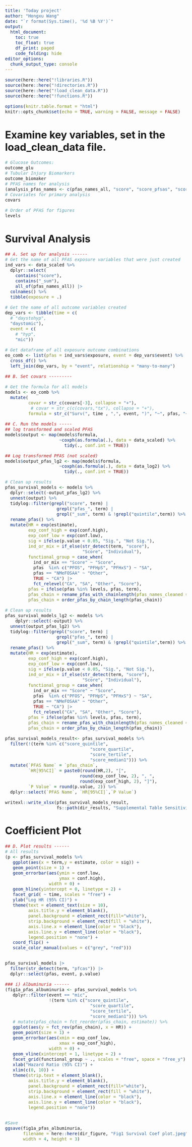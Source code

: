 ```yaml
---
title: 'Today project'
author: "Hongxu Wang"
date: "`r format(Sys.time(), '%d %B %Y')`"
output:
  html_document:
    toc: true
    toc_float: true
    df_print: paged
    code_folding: hide
editor_options: 
  chunk_output_type: console
---
```

<style type="text/css">
body{
font-size: 12pt;
}
</style>

```r
source(here::here("!libraries.R"))
source(here::here("!directories.R"))
source(here::here("!load_clean_data.R"))
source(here::here("!functions.R"))

options(knitr.table.format = "html")
knitr::opts_chunk$set(echo = TRUE, warning = FALSE, message = FALSE)
```

# Examine key variables, set in the load_clean_data file.
```r
# Glucose Outcomes: 
outcome_glu
# Tubular Injury Biomarkers 
outcome_biomaker 
# PFAS names for analysis
(analysis_pfas_names <- c(pfas_names_all, "score", "score_pfsas", "score_pfcas")) 
# Covariates for primary analysis
covars

# Order of PFAS for figures
levels
```

# Survival Analysis
```r
## A. Set up for analysis ------
# Get the name of all PFAS exposure variables that were just created 
ind_vars <- data_scaled %>% 
  dplyr::select(
    contains("score"), 
    contains("_sum"),
    all_of(pfas_names_all)) |> 
  colnames() %>%  
  tibble(exposure = .)

# Get the name of all outcome variables created 
dep_vars <- tibble(time = c(
  # "daystohyp", 
  "daystomic"),
  event = c(
    # "hyp",
    "mic"))

# Get dataframe of all exposure outcome combinations
eo_comb <- list(pfas = ind_vars$exposure, event = dep_vars$event) %>%
  cross_df() %>% 
  left_join(dep_vars, by = "event", relationship = "many-to-many")

## B. Set covars ---------

# Get the formula for all models
models <- eo_comb %>%
  mutate(
         covar = str_c(covars[-3], collapse = "+"),
          # covar = str_c(c(covars,"tx"), collapse = "+"),
         formula = str_c("Surv(", time , ",", event, ")", "~", pfas, "+", covar))

## C. Run the models -----
## log transformed and scaled PFAS
models$output <- map(models$formula,
                     ~coxph(as.formula(.), data = data_scaled) %>%
                       tidy(., conf.int = TRUE))

## Log transformed PFAS (not scaled)
models$output_pfas_lg2 <- map(models$formula,
                     ~coxph(as.formula(.), data = data_log2) %>%
                       tidy(., conf.int = TRUE))

# Clean up results
pfas_survival_models <- models %>%
  dplyr::select(-output_pfas_lg2) %>%
  unnest(output) %>%
  tidylog::filter(grepl("score", term) | 
                    grepl("pfas_", term) | 
                    grepl("_sum", term) & !grepl("quintile",term)) %>%
  rename_pfas() %>%
  mutate(HR = exp(estimate),
         exp_conf_high = exp(conf.high),
         exp_conf_low = exp(conf.low),
         sig = ifelse(p.value < 0.05, "Sig.", "Not Sig."), 
         ind_or_mix = if_else(str_detect(term, "score"), 
                              "Score", "Individual"), 
         functional_group = case_when(
           ind_or_mix == "Score" ~ "Score", 
           pfas  %in% c("PFOS", "PFHpS", "PFHxS") ~ "SA", 
           pfas == "NMeFOSAA" ~ "Other", 
           TRUE ~ "CA") |> 
           fct_relevel("CA", "SA", "Other", "Score"), 
         pfas = ifelse(pfas %in% levels, pfas, term), 
         pfas_chain = rename_pfas_with_chainlength(pfas_names_cleaned = pfas), 
         pfas_chain = order_pfas_by_chain_length(pfas_chain))

# Clean up results
pfas_survival_models_lg2 <- models %>%
    dplyr::select(-output) %>%
  unnest(output_pfas_lg2) %>%
  tidylog::filter(grepl("score", term) | 
                    grepl("pfas_", term) | 
                    grepl("_sum", term) & !grepl("quintile",term)) %>%
  rename_pfas() %>%
  mutate(HR = exp(estimate),
         exp_conf_high = exp(conf.high),
         exp_conf_low = exp(conf.low),
         sig = ifelse(p.value < 0.05, "Sig.", "Not Sig."), 
         ind_or_mix = if_else(str_detect(term, "score"), 
                              "Score", "Individual"), 
         functional_group = case_when(
           ind_or_mix == "Score" ~ "Score", 
           pfas  %in% c("PFOS", "PFHpS", "PFHxS") ~ "SA", 
           pfas == "NMeFOSAA" ~ "Other", 
           TRUE ~ "CA") |> 
           fct_relevel("CA", "SA", "Other", "Score"), 
         pfas = ifelse(pfas %in% levels, pfas, term), 
         pfas_chain = rename_pfas_with_chainlength(pfas_names_cleaned = pfas), 
         pfas_chain = order_pfas_by_chain_length(pfas_chain))

pfas_survival_models_result<- pfas_survival_models %>%
  filter(!(term %in% c("score_quintile", 
                                 "score_quartile", 
                                 "score_tertile", 
                                 "score_median1"))) %>%
  mutate(`PFAS Name` = `pfas_chain`,
         `HR[95%CI]` = paste0(round(HR,2), "[", 
                             round(exp_conf_low, 2), ", ",
                             round(exp_conf_high, 2), "]"),
         `P Value` = round(p.value, 2)) %>%
  dplyr::select(`PFAS Name`, `HR[95%CI]`,`P Value`)

writexl::write_xlsx(pfas_survival_models_result, 
                    fs::path(dir_results, "Supplemental Table Sensitivity Analysis 2.xlsx"))
```

# Coefficient Plot
```r
## D. Plot results ------
# All results
(p <- pfas_survival_models %>%
   ggplot(aes(x = term,y = estimate, color = sig)) +
   geom_point(size = 1) +
   geom_errorbar(aes(ymin = conf.low,
                     ymax = conf.high),
                 width = 0) +
   geom_hline(yintercept = 0, linetype = 2) +
   facet_grid( ~ time, scales = "free") +
   ylab("Log HR (95% CI)") +
   theme(text = element_text(size = 10),
         axis.title.y = element_blank(),
         panel.background = element_rect(fill="white"),
         strip.background = element_rect(fill = "white"),
         axis.line.x = element_line(color = "black"),
         axis.line.y = element_line(color = "black"),
         legend.position = "none") +
   coord_flip() +
   scale_color_manual(values = c("grey", "red")))


pfas_survival_models |> 
  filter(str_detect(term, "pfcas")) |> 
  dplyr::select(pfas, event, p.value)

### i) Albuminuria ------
(fig1a_pfas_albuminuria <- pfas_survival_models %>%
   dplyr::filter(event == "mic", 
                 !(term %in% c("score_quintile", 
                                 "score_quartile", 
                                 "score_tertile", 
                                 "score_median1"))) %>% 
   # mutate(pfas_chain = fct_reorder(pfas_chain, estimate)) %>%
   ggplot(aes(y = fct_rev(pfas_chain), x = HR)) +
   geom_point(size = 1) +
   geom_errorbar(aes(xmin = exp_conf_low,
                     xmax = exp_conf_high),
                 width = 0) +
   geom_vline(xintercept = 1, linetype = 2) +
   facet_grid(functional_group ~ ., scales = "free", space = "free_y") +
   xlab("Hazard Ratio (95% CI)") +
   xlim(c(0, 10)) +
   theme(strip.text = element_blank(),
         axis.title.y = element_blank(),
         panel.background = element_rect(fill="white"),
         strip.background = element_rect(fill = "white"),
         axis.line.x = element_line(color = "black"),
         axis.line.y = element_line(color = "black"),
         legend.position = "none"))


#Save
ggsave(fig1a_pfas_albuminuria,
       filename = here::here(dir_figure, "Fig1 Survival Coef plot.jpeg"),
       width = 4, height = 3)
```


